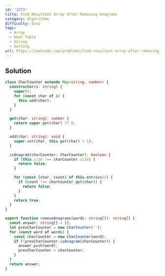 ```yaml
---
id: '2273'
title: Find Resultant Array After Removing Anagrams
category: Algorithms
difficulty: Easy
tags:
  - Array
  - Hash Table
  - String
  - Sorting
url: https://leetcode.com/problems/find-resultant-array-after-removing-anagrams
---
```


## Solution

```typescript showLineNumbers
class CharCounter extends Map<string, number> {
  constructor(s: string) {
    super();
    for (const char of s) {
      this.add(char);
    }
  }

  get(char: string): number {
    return super.get(char) ?? 0;
  }

  add(char: string): void {
    super.set(char, this.get(char) + 1);
  }

  isAnagram(charCounter: CharCounter): boolean {
    if (this.size !== charCounter.size) {
      return false;
    }

    for (const [char, count] of this.entries()) {
      if (count !== charCounter.get(char)) {
        return false;
      }
    }
    return true;
  }
}

export function removeAnagrams(words: string[]): string[] {
  const answer: string[] = [];
  let prevCharCounter = new CharCounter('');
  for (const word of words) {
    const charCounter = new CharCounter(word);
    if (!prevCharCounter.isAnagram(charCounter)) {
      answer.push(word);
      prevCharCounter = charCounter;
    }
  }
  return answer;
}
```
